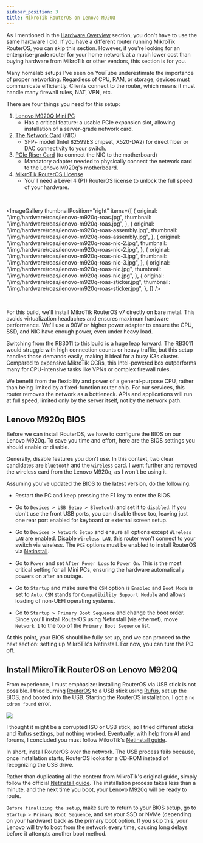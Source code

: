 ```yaml
---
sidebar_position: 3
title: MikroTik RouterOS on Lenovo M920Q
---
```


As I mentioned in the [Hardware Overview](../../hardware-raspberry-pi-setup/hardware.mdx) section, you don't have to use the same hardware I did. If you have a different router running MikroTik RouterOS, you can skip this section. However, if you're looking for an enterprise-grade router for your home network at a much lower cost than buying hardware from MikroTik or other vendors, this section is for you.

Many homelab setups I’ve seen on YouTube underestimate the importance of proper networking. Regardless of CPU, RAM, or storage, devices must communicate efficiently. Clients connect to the router, which means it must handle many firewall rules, NAT, VPN, etc.

There are four things you need for this setup:

1. [Lenovo M920Q Mini PC](https://www.ebay.com/sch/i.html?_nkw=Lenovo+M920Q&_sacat=0&_from=R40&_trksid=p2332490.m570.l1313)
   - Has a critical feature: a usable PCIe expansion slot, allowing installation of a server-grade network card.
2. [The Network Card](https://www.aliexpress.com/item/1005005920672631.html?spm=a2g0o.order_list.order_list_main.11.329f180254cPlG) (NIC)
   - SFP+ model (Intel 82599ES chipset, X520-DA2) for direct fiber or DAC connectivity to your switch.
3. [PCIe Riser Card](https://www.aliexpress.com/item/1005007593015885.html?spm=a2g0o.order_list.order_list_main.5.329f180254cPlG) (to connect the NIC to the motherboard)
   - Mandatory adapter needed to physically connect the network card to the Lenovo M920q's motherboard.
4. [MikroTik RouterOS License](https://help.mikrotik.com/docs/spaces/ROS/pages/328149/RouterOS+license+keys)
   - You'll need a Level 4 (P1) RouterOS license to unlock the full speed of your hardware.

<br />


<ImageGallery
  thumbnailPosition="right"
  items={[
    {
      original: "/img/hardware/roas/lenovo-m920q-roas.jpg",
      thumbnail: "/img/hardware/roas/lenovo-m920q-roas.jpg",
    },
    {
      original: "/img/hardware/roas/lenovo-m920q-roas-assembly.jpg",
      thumbnail: "/img/hardware/roas/lenovo-m920q-roas-assembly.jpg",
    },
    {
      original: "/img/hardware/roas/lenovo-m920q-roas-nic-2.jpg",
      thumbnail: "/img/hardware/roas/lenovo-m920q-roas-nic-2.jpg",
    },
    {
      original: "/img/hardware/roas/lenovo-m920q-roas-nic-3.jpg",
      thumbnail: "/img/hardware/roas/lenovo-m920q-roas-nic-3.jpg",
    },
    {
      original: "/img/hardware/roas/lenovo-m920q-roas-nic.jpg",
      thumbnail: "/img/hardware/roas/lenovo-m920q-roas-nic.jpg",
    },
    {
      original: "/img/hardware/roas/lenovo-m920q-roas-sticker.jpg",
      thumbnail: "/img/hardware/roas/lenovo-m920q-roas-sticker.jpg",
    },
  ]}
/>

<br />

For this build, we'll install MikroTik RouterOS v7 directly on bare metal. This avoids virtualization headaches and ensures maximum hardware performance. We'll use a 90W or higher power adapter to ensure the CPU, SSD, and NIC have enough power, even under heavy load.

Switching from the RB3011 to this build is a huge leap forward. The RB3011 would struggle with high connection counts or heavy traffic, but this setup handles those demands easily, making it ideal for a busy K3s cluster. Compared to expensive MikroTik CCRs, this Intel-powered box outperforms many for CPU-intensive tasks like VPNs or complex firewall rules.

We benefit from the flexibility and power of a general-purpose CPU, rather than being limited by a fixed-function router chip. For our services, this router removes the network as a bottleneck. APIs and applications will run at full speed, limited only by the server itself, not by the network path.

## Lenovo M920q BIOS

Before we can install RouterOS, we have to configure the BIOS on our Lenovo M920q. To save you time and effort, here are the BIOS settings you should enable or disable.

Generally, disable features you don't use. In this context, two clear candidates are `bluetooth` and the `wireless` card. I went further and removed the wireless card from the Lenovo M920q, as I won't be using it.

Assuming you've updated the BIOS to the latest version, do the following:

- Restart the PC and keep pressing the F1 key to enter the BIOS.

- Go to `Devices > USB Setup > Bluetooth` and set it to `disabled`. If you don't use the front USB ports, you can disable those too, leaving just one rear port enabled for keyboard or external screen setup.

- Go to `Devices > Network Setup` and ensure all options except `Wireless LAN` are enabled. Disable `Wireless LAN`, this router won't connect to your switch via wireless. The `PXE` options must be enabled to install RouterOS via [Netinstall](https://help.mikrotik.com/docs/spaces/ROS/pages/24805390/Netinstall).

- Go to `Power` and set `After Power Loss` to `Power On`. This is the most critical setting for all Mini PCs, ensuring the hardware automatically powers on after an outage.

- Go to `Startup` and make sure the `CSM` option is `Enabled` and `Boot Mode` is set to `Auto`. `CSM` stands for `Compatibility Support Module` and allows loading of non-UEFI operating systems.

- Go to `Startup > Primary Boot Sequence` and change the boot order. Since you'll install RouterOS using Netinstall (via ethernet), move `Network 1` to the top of the `Primary Boot Sequence` list.

At this point, your BIOS should be fully set up, and we can proceed to the next section: setting up MikroTik's Netinstall. For now, you can turn the PC off.

## Install MikroTik RouterOS on Lenovo M920Q

From experience, I must emphasize: installing RouterOS via USB stick is not possible. I tried burning [RouterOS](https://mikrotik.com/software) to a USB stick using [Rufus](https://rufus.ie/en/), set up the BIOS, and booted into the USB. Starting the RouterOS installation, I got a `no cdrom found` error.

<img src="/img/mikrotik-no-cdrom-found.jpg" />

<br />

I thought it might be a corrupted ISO or USB stick, so I tried different sticks and Rufus settings, but nothing worked. Eventually, with help from AI and forums, I concluded you must follow MikroTik's [Netinstall guide](https://help.mikrotik.com/docs/spaces/ROS/pages/24805390/Netinstall).

In short, install RouterOS over the network. The USB process fails because, once installation starts, RouterOS looks for a CD-ROM instead of recognizing the USB drive.

Rather than duplicating all the content from MikroTik's original guide, simply follow the official [Netinstall guide](https://help.mikrotik.com/docs/spaces/ROS/pages/24805390/Netinstall). The installation process takes less than a minute, and the next time you boot, your Lenovo M920q will be ready to route.

`Before finalizing the setup`, make sure to return to your BIOS setup, go to `Startup > Primary Boot Sequence`, and set your SSD or NVMe (depending on your hardware) back as the primary boot option. If you skip this, your Lenovo will try to boot from the network every time, causing long delays before it attempts another boot method.
